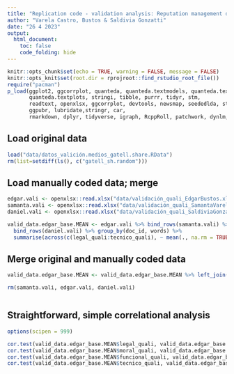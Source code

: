 ```yaml
---
title: "Replication code - validation analysis: Reputation management during a public health crisis: Overcompensating when all else fails. PAR, 2023.#"
author: "Varela Castro, Bustos & Saldivia Gonzatti"
date: "26 4 2023"
output: 
  html_document:
    toc: false
    code_folding: hide
---
```



```r
knitr::opts_chunk$set(echo = TRUE, warning = FALSE, message = FALSE)
knitr::opts_knit$set(root.dir = rprojroot::find_rstudio_root_file())
require("pacman")
p_load(ggplot2, ggcorrplot, quanteda, quanteda.textmodels, quanteda.textstats, 
       quanteda.textplots, stringi, tibble, purrr, tidyr, stm,
       readtext, openxlsx, ggcorrplot, devtools, newsmap, seededlda, stopwords, 
       ggpubr, lubridate,stringr, car,
       rmarkdown, dplyr, tidyverse, igraph, RcppRoll, patchwork, dynlm, lmtest, sandwich, vars)
```

## Load original data

```r
load("data/datos_valición.medios_gatell.share.RData")
rm(list=setdiff(ls(), c("gatell_sh.random")))

```


## Load manually coded data; merge

```r

edgar.vali <- openxlsx::read.xlsx("data/validación_quali_EdgarBustos.xlsx") %>% filter(!is.na(moral_quali))
samanta.vali <- openxlsx::read.xlsx("data/validación_quali_SamantaVarela.xlsx") %>% filter(!is.na(moral_quali))
daniel.vali <- openxlsx::read.xlsx("data/validación_quali_SaldiviaGonzatti.xlsx") %>% filter(!is.na(moral_quali))

valid_data.edgar_base.MEAN <- edgar.vali %>% bind_rows(samanta.vali) %>% 
  bind_rows(daniel.vali) %>% group_by(doc_id, words) %>% 
  summarise(across(c(legal_quali:tecnico_quali), ~ mean(., na.rm = TRUE)))

```

## Merge original and manually coded data

```r

valid_data.edgar_base.MEAN <- valid_data.edgar_base.MEAN %>% left_join(gatell_sh.random %>% filter(!duplicated(paste0(doc_id, words))))

rm(samanta.vali, edgar.vali, daniel.vali)



```

## Straightforward, simple correlational analysis

```r

options(scipen = 999)

cor.test(valid_data.edgar_base.MEAN$legal_quali, valid_data.edgar_base.MEAN$legal_share)
cor.test(valid_data.edgar_base.MEAN$moral_quali, valid_data.edgar_base.MEAN$moral_share)
cor.test(valid_data.edgar_base.MEAN$funcional_quali, valid_data.edgar_base.MEAN$funcional_share)
cor.test(valid_data.edgar_base.MEAN$tecnico_quali, valid_data.edgar_base.MEAN$tecnico_share)

```



